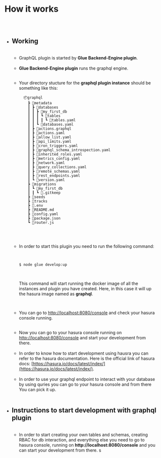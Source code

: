 
<Meta title="Graphql Plugin Docs/How It Works" />


# How it works

##

<br/>

* ## Working

  <br/>

  * GraphQL plugin is started by **Glue Backend-Engine plugin**.
  
  <br/>
  
  * **Glue Backend-Engine plugin** runs the graphql engine.
  
  <br/>

  * Your directory stucture for the **graphql plugin instance** should be something
    like this:
    <br/>

    ```
      📦graphql
        ┣ 📂metadata
        ┃ ┣ 📂databases
        ┃ ┃ ┣ 📂my_first_db
        ┃ ┃ ┃ ┗ 📂tables
        ┃ ┃ ┃ ┃ ┗ 📜tables.yaml
        ┃ ┃ ┗ 📜databases.yaml
        ┃ ┣ 📜actions.graphql
        ┃ ┣ 📜actions.yaml
        ┃ ┣ 📜allow_list.yaml
        ┃ ┣ 📜api_limits.yaml
        ┃ ┣ 📜cron_triggers.yaml
        ┃ ┣ 📜graphql_schema_introspection.yaml
        ┃ ┣ 📜inherited_roles.yaml
        ┃ ┣ 📜metrics_config.yaml
        ┃ ┣ 📜network.yaml
        ┃ ┣ 📜query_collections.yaml
        ┃ ┣ 📜remote_schemas.yaml
        ┃ ┣ 📜rest_endpoints.yaml
        ┃ ┗ 📜version.yaml
        ┣ 📂migrations
        ┃ ┗ 📂my_first_db
        ┃ ┃ ┗ 📜.gitkeep
        ┣ 📂seeds
        ┣ 📂tracks
        ┣ 📜.env
        ┣ 📜README.md
        ┣ 📜config.yaml
        ┣ 📜package.json
        ┗ 📜router.js
    ```
  <br/>
  <br/>
  
  * In order to start this plugin you need to run the following command:

    <br/>
  
    ```bash
    $ node glue develop:up
    ```
    <br/>

    This command will start running the docker image of all the instances 
    and plugin you have created. Here, in this case it will up the hasura 
    image named as **graphql**.
      
    
    <br/>
    
      
  * You can go to [http://localhost:8080/console](http://localhost:8080/console) and check your hasura console running.
  
  <br/>
  
  * Now you can go to your hasura console running on [http://localhost:8080/console](http://localhost:8080/console) and start your development from there.
  
  <br/>
  
  * In order to know how to start development using hausra you can refer to the hasura documentation. Here is the official link of hasura docs:
  [https://hasura.io/docs/latest/index/](https://hasura.io/docs/latest/index/).
  
  <br/>
  
  
  * In order to use your graphql endpoint to interact with your database by using quries you can go to your hasura console and from there You can pick it up.
  
  <br/>

* ## Instructions to start development with graphql plugin

  <br/>

  * In order to start creating your own tables and schemas, creating RBAC for db interaction, and everything else you need to go to hasura console,
    running on **http://localhost:8080/console** and you can start your development from there.
s